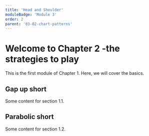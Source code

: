 ```yaml
---
title: 'Head and Shoulder'
moduleBadge: 'Module 3'
order: 2
parent: '03-02-chart-patterns'
---
```


# Welcome to Chapter 2 -the strategies to play

This is the first module of Chapter 1. Here, we will cover the basics.

## Gap up short

Some content for section 1.1.

## Parabolic short

Some content for section 1.2.
